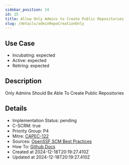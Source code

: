 ```yaml
---
sidebar_position: 14
id: 15
title: Allow Only Admins to Create Public Repositories
slug: /details/adminRepoCreationOnly
---
```


## Use Case
<!-- LEVELS:START -->
- Incubating: expected
- Active: expected
- Retiring: expected
<!-- LEVELS:END -->

<!-- DESCRIPTION:START -->
## Description
Only Admins Should Be Able To Create Public Repositories
<!-- DESCRIPTION:END -->

<!-- DETAILS:START -->
## Details
- Implementation Status: pending
- C-SCRM: true
- Priority Group: P4
- Mitre: [CAPEC-122](https://capec.mitre.org/data/definitions/122.html)
- Sources: [OpenSSF SCM Best Practices](https://best.openssf.org/SCM-BestPractices/github/organization/non_admins_can_create_public_repositories.html)
- How To: [Github Docs](https://docs.github.com/en/organizations/managing-organization-settings/restricting-repository-creation-in-your-organization)
- Created at 2024-12-18T20:19:27.410Z
- Updated at 2024-12-18T20:19:27.410Z
<!-- DETAILS:END -->
